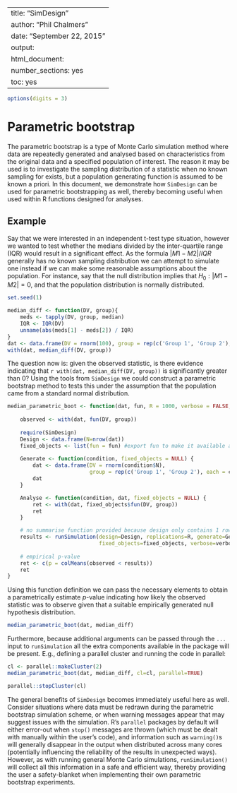 %\VignetteIndexEntry{SimDesign}
%\VignetteEngine{knitr::knitr}
---
title: "SimDesign"
author: "Phil Chalmers"
date: "September 22, 2015"
output:
  html_document:
    number_sections: yes
    toc: yes
---

```r
options(digits = 3)
```

# Parametric bootstrap

The parametric bootstrap is a type of Monte Carlo simulation method where data are repeatedly generated and analysed based on characteristics from the original data and a specified population of interest. The reason it may be used is to investigate the sampling distribution of a statistic when no known sampling for exists, but a population generating function is assumed to be known a priori. In this document, we demonstrate how `SimDesign` can be used for parametric bootstrapping as well, thereby becoming useful when used within R functions designed for analyses.

## Example

Say that we were interested in an independent t-test type situation, however we wanted to test whether the medians divided by the inter-quartile range (IQR) would result in a significant effect. As the formula $|M1 - M2| / IQR$ generally has no known sampling distribution we can attempt to simulate one instead if we can make some reasonable assumptions about the population. For instance, say that the null distribution implies that $H_0: |M1 - M2| = 0$, and that the population distribution is normally distributed. 

```r
set.seed(1)
```


```r
median_diff <- function(DV, group){
    meds <- tapply(DV, group, median) 
    IQR <- IQR(DV)
    unname(abs(meds[1] - meds[2]) / IQR)
}
dat <- data.frame(DV = rnorm(100), group = rep(c('Group 1', 'Group 2'), each = 50))
with(dat, median_diff(DV, group))
```

The question now is: given the observed statistic, is there evidence indicating that `r with(dat, median_diff(DV, group))` is significantly greater than 0? Using the tools from `SimDesign` we could construct a parametric bootstrap method to tests this under the assumption that the population came from a standard normal distribution.

```r
median_parametric_boot <- function(dat, fun, R = 1000, verbose = FALSE, ...){
    
    observed <- with(dat, fun(DV, group))
    
    require(SimDesign)
    Design <- data.frame(N=nrow(dat))
    fixed_objects <- list(fun = fun) #export fun to make it available across nodes
    
    Generate <- function(condition, fixed_objects = NULL) {
        dat <- data.frame(DV = rnorm(condition$N), 
                          group = rep(c('Group 1', 'Group 2'), each = condition$N/2))
        dat
    }

    Analyse <- function(condition, dat, fixed_objects = NULL) {
        ret <- with(dat, fixed_objects$fun(DV, group))
        ret
    }

    # no summarise function provided because design only contains 1 row. Returns a matrix
    results <- runSimulation(design=Design, replications=R, generate=Generate, analyse=Analyse, 
                             fixed_objects=fixed_objects, verbose=verbose, ...)
    
    # empirical p-value
    ret <- c(p = colMeans(observed < results))
    ret
}
```

Using this function definition we can pass the necessary elements to obtain a parametrically estimate $p$-value indicating how likely the observed statistic was to observe given that a suitable empirically generated null hypothesis distribution. 

```r
median_parametric_boot(dat, median_diff)
```

Furthermore, because additional arguments can be passed through the `...` input to `runSimulation` all the extra components available in the package will be present. E.g., defining a parallel cluster and running the code in parallel:

```r
cl <- parallel::makeCluster(2)
median_parametric_boot(dat, median_diff, cl=cl, parallel=TRUE)
```

```r
parallel::stopCluster(cl)
```

The general benefits of `SimDesign` becomes immediately useful here as well. Consider situations where data must be redrawn during the parametric bootstrap simulation scheme, or when warning messages appear that may suggest issues with the simulation. R's `parallel` packages by default will either error-out when `stop()` messages are thrown (which must be dealt with manually within the user's code), and information such as `warning()`s will generally disappear in the output when distributed across many cores (potentially influencing the reliability of the results in unexpected ways). However, as with running general Monte Carlo simulations, `runSimulation()` will collect all this information in a safe and efficient way, thereby providing the user a safety-blanket when implementing their own parametric bootstrap experiments.
